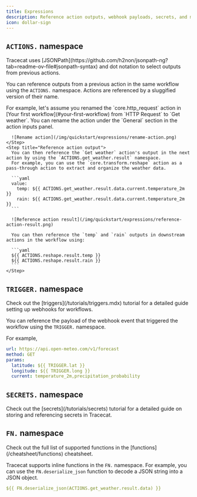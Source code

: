 ```yaml
---
title: Expressions
description: Reference action outputs, webhook payloads, secrets, and more.
icon: dollar-sign
---
```


## `ACTIONS.` namespace

<Info>
  Tracecat uses [JSONPath](https://github.com/h2non/jsonpath-ng?tab=readme-ov-file#jsonpath-syntax) and dot notation to select outputs from previous actions.
</Info>

You can reference outputs from a previous action in the same workflow using the `ACTIONS.` namespace.
Actions are referenced by a sluggified version of their name.

<Accordion title="Example">
  <Steps>
    <Step title="Rename action">
      For example, let's assume you renamed the `core.http_request` action in [Your first workflow](#your-first-workflow) from `HTTP Request` to `Get weather`.
      You can rename the action under the `General` section in the action inputs panel.

      ![Rename action](/img/quickstart/expressions/rename-action.png)
    </Step>
    <Step title="Reference action output">
      You can then reference the `Get weather` action's output in the next action by using the `ACTIONS.get_weather.result` namespace.
      For example, you can use the `core.transform.reshape` action as a pass-through action to extract and organize the weather data.

      ```yaml
      value:
        temp: ${{ ACTIONS.get_weather.result.data.current.temperature_2m }}
        rain: ${{ ACTIONS.get_weather.result.data.current.temperature_2m }}
      ```

      ![Reference action result](/img/quickstart/expressions/reference-action-result.png)

      You can then reference the `temp` and `rain` outputs in downstream actions in the workflow using:

      ```yaml
      ${{ ACTIONS.reshape.result.temp }}
      ${{ ACTIONS.reshape.result.rain }}
      ```
    </Step>
  </Steps>
</Accordion>

## `TRIGGER.` namespace

<Info>
  Check out the [triggers](/tutorials/triggers.mdx) tutorial for a detailed guide setting up webhooks for workflows.
</Info>

You can reference the payload of the webhook event that triggered the workflow using the `TRIGGER.` namespace.

For example,

```yaml
url: https://api.open-meteo.com/v1/forecast
method: GET
params:
  latitude: ${{ TRIGGER.lat }}
  longitude: ${{ TRIGGER.long }}
  current: temperature_2m,precipitation_probability
```

## `SECRETS.` namespace

<Info>
  Check out the [secrets](/tutorials/secrets) tutorial for a detailed guide on storing and referencing secrets in Tracecat.
</Info>

## `FN.` namespace

<Info>
  Check out the full list of supported functions in the [functions](/cheatsheet/functions) cheatsheet.
</Info>

Tracecat supports inline functions in the `FN.` namespace.
For example, you can use the `FN.deserialize_json` function to decode a JSON string into a JSON object.

```yaml
${{ FN.deserialize_json(ACTIONS.get_weather.result.data) }}
```
